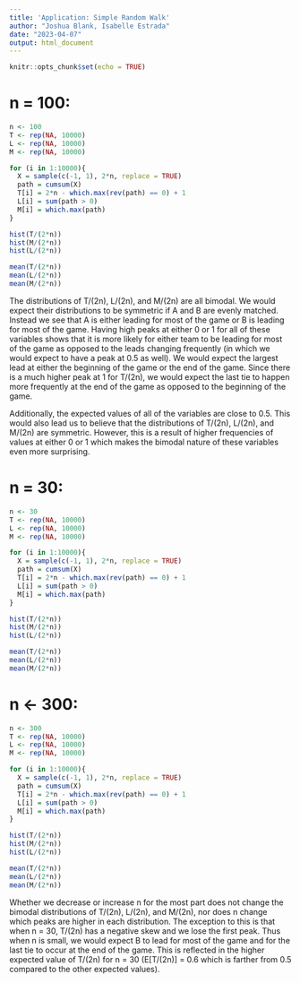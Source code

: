 ```yaml
---
title: 'Application: Simple Random Walk'
author: "Joshua Blank, Isabelle Estrada"
date: "2023-04-07"
output: html_document
---
```


```r
knitr::opts_chunk$set(echo = TRUE)
```


# n = 100:
```r
n <- 100
T <- rep(NA, 10000)
L <- rep(NA, 10000)
M <- rep(NA, 10000)

for (i in 1:10000){
  X = sample(c(-1, 1), 2*n, replace = TRUE)
  path = cumsum(X)
  T[i] = 2*n - which.max(rev(path) == 0) + 1
  L[i] = sum(path > 0)
  M[i] = which.max(path)
}
```

```r
hist(T/(2*n))
hist(M/(2*n))
hist(L/(2*n))
```

```r
mean(T/(2*n))
mean(L/(2*n))
mean(M/(2*n))
```


The distributions of T/(2n), L/(2n), and M/(2n) are all bimodal. We would expect their distributions to be symmetric if A and B are evenly matched. Instead we see that A is either leading for most of the game or B is leading for most of the game. Having high peaks at either 0 or 1 for all of these variables shows that it is more likely for either team to be leading for most of the game as opposed to the leads changing frequently (in which we would expect to have a peak at 0.5 as well). We would expect the largest lead at either the beginning of the game or the end of the game. Since there is a much higher peak at 1 for T/(2n), we would expect the last tie to happen more frequently at the end of the game as opposed to the beginning of the game.

Additionally, the expected values of all of the variables are close to 0.5. This would also lead us to believe that the distributions of T/(2n), L/(2n), and M/(2n) are symmetric. However, this is a result of higher frequencies of values at either 0 or 1 which makes the bimodal nature of these variables even more surprising.


# n = 30:
```r
n <- 30
T <- rep(NA, 10000)
L <- rep(NA, 10000)
M <- rep(NA, 10000)

for (i in 1:10000){
  X = sample(c(-1, 1), 2*n, replace = TRUE)
  path = cumsum(X)
  T[i] = 2*n - which.max(rev(path) == 0) + 1
  L[i] = sum(path > 0)
  M[i] = which.max(path)
}
```

```r
hist(T/(2*n))
hist(M/(2*n))
hist(L/(2*n))
```

```r
mean(T/(2*n))
mean(L/(2*n))
mean(M/(2*n))
```


# n <- 300:
```r
n <- 300
T <- rep(NA, 10000)
L <- rep(NA, 10000)
M <- rep(NA, 10000)

for (i in 1:10000){
  X = sample(c(-1, 1), 2*n, replace = TRUE)
  path = cumsum(X)
  T[i] = 2*n - which.max(rev(path) == 0) + 1
  L[i] = sum(path > 0)
  M[i] = which.max(path)
}
```

```r
hist(T/(2*n))
hist(M/(2*n))
hist(L/(2*n))
```

```r
mean(T/(2*n))
mean(L/(2*n))
mean(M/(2*n))
```


Whether we decrease or increase n for the most part does not change the bimodal distributions of T/(2n), L/(2n), and M/(2n), nor does n change which peaks are higher in each distribution. The exception to this is that when n = 30, T/(2n) has a negative skew and we lose the first peak. Thus when n is small, we would expect B to lead for most of the game and for the last tie to occur at the end of the game. This is reflected in the higher expected value of T/(2n) for n = 30 (E[T/(2n)] = 0.6 which is farther from 0.5 compared to the other expected values).






